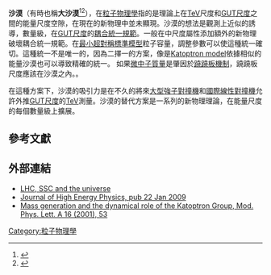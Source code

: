 {{otheruse|沙漠 (消歧義)}}
'''沙漠'''（有時也稱'''大沙漠'''<ref>{{Cite web |url=http://www.sohu.com/a/336056309_465219 |title=物理学的忧伤：这得从“大爆炸”开始说起！  |accessdate=2019-12-20 |archive-date=2019-12-20 |archive-url=https://web.archive.org/web/20191220063050/http://www.sohu.com/a/336056309_465219 |dead-url=no }}</ref><ref>{{Cite web |url=http://m.newsmth.net/article/SF/461257 |title=物理学难以逾越的“大沙漠” (转载) |accessdate=2019-12-20 |archive-date=2019-12-20 |archive-url=https://web.archive.org/web/20191220063046/http://m.newsmth.net/article/SF/461257 |dead-url=no }}</ref>），在[[粒子物理學|粒子物理學]]指的是理論上在[[電子伏特|TeV]]尺度和[[大統一能量|GUT尺度]]之間的能量尺度空隙，在現在的新物理中並未顯現。沙漠的想法是觀測上近似的誘導，數量級，在[[大統一能量|GUT尺度]]的[[大統一理論|耦合統一規範]]。一般在中尺度屬性添加額外的新物理破壞耦合統一規範。在[[最小超對稱標準模型|最小超對稱標準模型]]粒子容量，調整參數可以使這種統一確切。這種統一不是唯一的，因為二擇一的方案，像是[[鏡像物質|Katoptron model]]依據相似的能量沙漠也可以導致精確的統一。
如果[[微中子#質量|微中子質量]]是肇因於[[蹺蹺板機制|蹺蹺板機制]]，蹺蹺板尺度應該在沙漠之內。。

在這種方案下，沙漠的吸引力是在不久的將來[[大型強子對撞機|大型強子對撞機]]和[[國際線性對撞機|國際線性對撞機]]允許外推[[大統一能量|GUT尺度]]的[[電子伏特|TeV]]測量。沙漠的替代方案是一系列的新物理理論，在能量尺度的每個數量級上擴展。
==參考文獻==
{{Reflist}}
== 外部連結 ==
* [http://www.sciencedirect.com/science?_ob=ArticleURL&_udi=B6TVN-46YPJSN-16V&_user=10&_rdoc=1&_fmt=&_orig=search&_sort=d&view=c&_acct=C000050221&_version=1&_urlVersion=0&_userid=10&md5=3ed1c28eb4004a7713cd115e12d43fb3 LHC, SSC and the universe]
* [http://www.iop.org/EJ/abstract/1126-6708/2009/01/064 Journal of High Energy Physics, pub 22 Jan 2009]
* [http://www.worldscinet.com/mpla/16/1602/S0217732301002274.html Mass generation and the dynamical role of the Katoptron Group, Mod. Phys. Lett. A 16 (2001), 53]

{{particle-stub}}

[[Category:粒子物理學|Category:粒子物理學]]